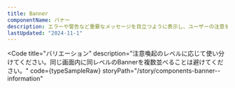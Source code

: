 ```yaml
---
title: Banner
componentName: バナー
description: エラーや警告など重要なメッセージを目立つように表示し、ユーザーの注意を喚起するコンポーネントです。
lastUpdated: "2024-11-1"
---
```



<Code
  title="バリエーション"
  description="注意喚起のレベルに応じて使い分けてください。同じ画面内に同レベルのBannerを複数並べることは避けてください。"
  code={typeSampleRaw}
  storyPath="/story/components-banner--information"
>
  <TypeSample client:load />
</Code>
